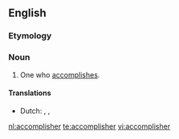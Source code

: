 ==English==

===Etymology===
{{suffix|accomplish|er|lang=en}}

===Noun===
{{en-noun}}

# One who [[accomplish]]es.

====Translations====
{{trans-top|one who accomplishes}}
* Dutch: {{t+|nl|presteerder|m}}, {{t|nl|presteerster|f}}, {{t|nl|verwezenlijker}}
{{trans-mid}}
{{trans-bottom}}

[[nl:accomplisher]]
[[te:accomplisher]]
[[vi:accomplisher]]